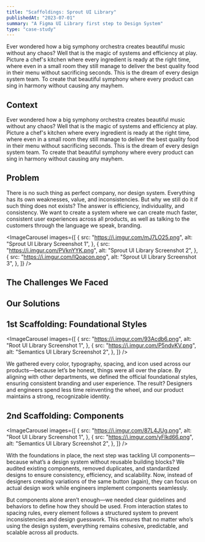 ```yaml
---
title: "Scaffoldings: Sprout UI Library"
publishedAt: "2023-07-01"
summary: "A Figma UI Library first step to Design System"
type: "case-study"
---
```



<ImageBlock
    src="https://i.imgur.com/PjLfbIJ.png"
    alt="Sprout UI Library Screenshot"
    containerHeight="400"
/>

Ever wondered how a big symphony orchestra creates beautiful music without any chaos? Well that is the magic of systems and efficiency at play. Picture a chef's kitchen where every ingredient is ready at the right time, where even in a small room they still manage to deliver the best quality food in their menu without sacrificing seconds. This is the dream of every design system team. To create that beautiful symphony where every product can sing in harmony without causing any mayhem.

## Context

Ever wondered how a big symphony orchestra creates beautiful music without any chaos? Well that is the magic of systems and efficiency at play. Picture a chef's kitchen where every ingredient is ready at the right time, where even in a small room they still manage to deliver the best quality food in their menu without sacrificing seconds. This is the dream of every design system team. To create that beautiful symphony where every product can sing in harmony without causing any mayhem.

## Problem

There is no such thing as perfect company, nor design system. Everything has its own weaknesses, value, and inconsistencies. But why we still do it if such thing does not exists? The answer is efficiency, individuality, and consistency. We want to create a system where we can create much faster, consistent user experiences across all products, as well as talking to the customers through the language we speak, branding.

<ImageCarousel
    images={[
        {
            src: "https://i.imgur.com/mJ7LO25.png",
            alt: "Sprout UI Library Screenshot 1",
        },
        {
            src: "https://i.imgur.com/PVknYYK.png",
            alt: "Sprout UI Library Screenshot 2",
        },
        {
            src: "https://i.imgur.com/IQoacon.png",
            alt: "Sprout UI Library Screenshot 3",
        },
    ]}
/>

## The Challenges We Faced

<div className="flex flex-col gap-4 mt-4">
    <ChallengeCard
        number={1}
        title="Unorganized"
        description="Our Figma repository is a wild jungle—components scattered everywhere, duplicate files for the same purpose, and no clear source of truth. The result? Inconsistent UI components, confusion among designers, and a guessing game on which component is actually the right one."
    />
    <ChallengeCard
        number={2}
        title="Inaccessible"
        description="Finding components shouldn’t feel like solving a mystery. But with inconsistent naming conventions and scattered file storage, designers struggle to locate what they need. The result? Frustration, wasted time, and an overall clunky workflow."
    />
    <ChallengeCard
        number={3}
        title="Unscalable"
        description="A design system should scale effortlessly, but ours? Not so much. As a company in its scale-up phase, a non-scalable system means expensive, time-consuming updates, manual fixes across multiple products, and inevitable inconsistencies creeping into designs."
    />
</div>

## Our Solutions

<div className="flex flex-col gap-4 mt-4">
    <SolutionCard
        number={1}
        title="Figma Files Structure"
        description="Every company structures its Figma files differently—thanks to varying org charts, team sizes, and business needs. But one common thread? A well-organized system that groups core components, foundational styles, icons, illustrations, and UI elements for easy access."
    />
    <SolutionCard
        number={2}
        title="Source of Truth"
        description="To build products faster and ensure consistency, we need a single source of truth—whether it’s components, icons, or illustrations. Designers should be able to find and use assets effortlessly from a dedicated library, reducing guesswork and duplication."
    />
    <SolutionCard
        number={3}
        title="User Management"
        description="Even with a perfect design system, chaos ensues if everyone can edit files. Not every designer should have free rein—that’s where user management comes in. Assigning clear roles (owners, editors, and users) ensures the system scales smoothly without disrupting teams."
    />
    <SolutionCard
        number={4}
        title="Components"
        description="A well-structured component library is key to design consistency, collaboration, and efficiency. Without it, expect user confusion, dev headaches, and endless maintenance struggles. Reusable components keep the design process streamlined and scalable."
    />
    <SolutionCard
        number={5}
        title="Foundations"
        description="Defined foundation styles (colors, typography, spacing) are the backbone of a cohesive brand. They improve usability, speed up workflows, and create trust in the product. Without them? Expect a design free-for-all that looks as messy as it feels."
    />
</div>

## 1st Scaffolding: Foundational Styles

<ImageCarousel
    images={[
        {
            src: "https://i.imgur.com/93Acdb6.png",
            alt: "Root UI Library Screenshot 1",
        },
        {
            src: "https://i.imgur.com/P5ndvKV.png",
            alt: "Semantics UI Library Screenshot 2",
        },
    ]}
/>

We gathered every color, typography, spacing, and icon used across our products—because let’s be honest, things were all over the place. By aligning with other departments, we defined the official foundational styles, ensuring consistent branding and user experience. The result? Designers and engineers spend less time reinventing the wheel, and our product maintains a strong, recognizable identity.

## 2nd Scaffolding: Components

<ImageCarousel
    images={[
        {
            src: "https://i.imgur.com/87L4JUg.png",
            alt: "Root UI Library Screenshot 1",
        },
        {
            src: "https://i.imgur.com/yFlkd66.png",
            alt: "Semantics UI Library Screenshot 2",
        },
    ]}
/>

With the foundations in place, the next step was tackling UI components—because what’s a design system without reusable building blocks? We audited existing components, removed duplicates, and standardized designs to ensure consistency, efficiency, and scalability. Now, instead of designers creating variations of the same button (again), they can focus on actual design work while engineers implement components seamlessly.

But components alone aren’t enough—we needed clear guidelines and behaviors to define how they should be used. From interaction states to spacing rules, every element follows a structured system to prevent inconsistencies and design guesswork. This ensures that no matter who’s using the design system, everything remains cohesive, predictable, and scalable across all products.
